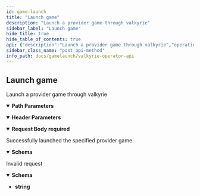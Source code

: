 ```yaml
---
id: game-launch
title: "Launch game"
description: "Launch a provider game through valkyrie"
sidebar_label: "Launch game"
hide_title: true
hide_table_of_contents: true
api: {"description":"Launch a provider game through valkyrie","operationId":"GameLaunch","parameters":[{"in":"path","name":"provider","required":true,"description":"Provider identification string","example":"redtiger","schema":{"type":"string"}},{"name":"X-Player-Token","description":"Player game session identifier","in":"header","required":true,"schema":{"description":"Player game session identifier","type":"string","example":"7ca10daf12f2cac9fecf559b11f0f0c8bd21ae43","minLength":1,"maxLength":40}}],"requestBody":{"required":true,"content":{"application/json":{"schema":{"type":"object","required":["currency","providerGameId","playerId"],"properties":{"casino":{"type":"string","example":"YourCasino"},"country":{"type":"string","example":"SE"},"currency":{"type":"string","example":"SEK"},"providerGameId":{"type":"string","example":"BadLuck"},"language":{"type":"string","example":"sv"},"launchConfig":{"type":"object","example":"{\"providerSpecificConfiguration\": \"Value\", \"brandId\": 1}"},"playerId":{"type":"string","example":"Tyrone"},"sessionIp":{"type":"string","example":"0.0.0.0"}}}}}},"responses":{"200":{"description":"Successfully launched the specified provider game","content":{"application/json":{"schema":{"type":"object","properties":{"gameUrl":{"type":"string"}}}}}},"400":{"description":"Invalid request","content":{"application/json":{"schema":{"type":"string"},"example":"Bad game launch call"}}}},"method":"post","path":"/operator/{provider}/gamelaunch","servers":[{"url":"http://localhost:8084","description":"operator server"}],"jsonRequestBodyExample":{"casino":"YourCasino","country":"SE","currency":"SEK","providerGameId":"BadLuck","language":"sv","launchConfig":"{\"providerSpecificConfiguration\": \"Value\", \"brandId\": 1}","playerId":"Tyrone","sessionIp":"0.0.0.0"},"info":{"title":"Valkyrie Operator API","description":"Available operator endpoints in valkyrie","version":"0.1.0","contact":{"name":"Valkyrie Foundation"},"license":{"name":"MIT"}},"postman":{"name":"Launch game","description":{"content":"Launch a provider game through valkyrie","type":"text/plain"},"url":{"path":["operator",":provider","gamelaunch"],"host":["{{baseUrl}}"],"query":[],"variable":[{"disabled":false,"description":{"content":"(Required) Provider identification string","type":"text/plain"},"type":"any","value":"","key":"provider"}]},"header":[{"disabled":false,"description":{"content":"(Required) Player game session identifier","type":"text/plain"},"key":"X-Player-Token","value":""},{"key":"Content-Type","value":"application/json"},{"key":"Accept","value":"application/json"}],"method":"POST","body":{"mode":"raw","raw":"\"\"","options":{"raw":{"language":"json"}}}}}
sidebar_class_name: "post api-method"
info_path: docs/gamelaunch/valkyrie-operator-api
---
```



## Launch game



Launch a provider game through valkyrie

<details style={{"marginBottom":"1rem"}} data-collapsed={false} open={true}><summary style={{}}><strong>Path Parameters</strong></summary><div><ul><ParamsItem className={"paramsItem"} param={{"in":"path","name":"provider","required":true,"description":"Provider identification string","example":"redtiger","schema":{"type":"string"}}}></ParamsItem></ul></div></details><details style={{"marginBottom":"1rem"}} data-collapsed={false} open={true}><summary style={{}}><strong>Header Parameters</strong></summary><div><ul><ParamsItem className={"paramsItem"} param={{"name":"X-Player-Token","description":"Player game session identifier","in":"header","required":true,"schema":{"description":"Player game session identifier","type":"string","example":"7ca10daf12f2cac9fecf559b11f0f0c8bd21ae43","minLength":1,"maxLength":40}}}></ParamsItem></ul></div></details><MimeTabs><TabItem label={"application/json"} value={"application/json-schema"}><details style={{}} data-collapsed={false} open={true}><summary style={{"textAlign":"left"}}><strong>Request Body</strong><strong style={{"fontSize":"var(--ifm-code-font-size)","color":"var(--openapi-required)"}}> required</strong></summary><div style={{"textAlign":"left","marginLeft":"1rem"}}></div><ul style={{"marginLeft":"1rem"}}><SchemaItem collapsible={false} name={"casino"} required={false} schemaDescription={undefined} schemaName={"string"} qualifierMessage={undefined} defaultValue={undefined}></SchemaItem><SchemaItem collapsible={false} name={"country"} required={false} schemaDescription={undefined} schemaName={"string"} qualifierMessage={undefined} defaultValue={undefined}></SchemaItem><SchemaItem collapsible={false} name={"currency"} required={true} schemaDescription={undefined} schemaName={"string"} qualifierMessage={undefined} defaultValue={undefined}></SchemaItem><SchemaItem collapsible={false} name={"providerGameId"} required={true} schemaDescription={undefined} schemaName={"string"} qualifierMessage={undefined} defaultValue={undefined}></SchemaItem><SchemaItem collapsible={false} name={"language"} required={false} schemaDescription={undefined} schemaName={"string"} qualifierMessage={undefined} defaultValue={undefined}></SchemaItem><SchemaItem collapsible={false} name={"launchConfig"} required={false} schemaDescription={undefined} schemaName={"object"} qualifierMessage={undefined} defaultValue={undefined}></SchemaItem><SchemaItem collapsible={false} name={"playerId"} required={true} schemaDescription={undefined} schemaName={"string"} qualifierMessage={undefined} defaultValue={undefined}></SchemaItem><SchemaItem collapsible={false} name={"sessionIp"} required={false} schemaDescription={undefined} schemaName={"string"} qualifierMessage={undefined} defaultValue={undefined}></SchemaItem></ul></details></TabItem></MimeTabs><div><ApiTabs><TabItem label={"200"} value={"200"}><div>

Successfully launched the specified provider game

</div><div><MimeTabs schemaType={"response"}><TabItem label={"application/json"} value={"application/json"}><SchemaTabs><TabItem label={"Schema"} value={"Schema"}><details style={{}} data-collapsed={false} open={true}><summary style={{"textAlign":"left"}}><strong>Schema</strong></summary><div style={{"textAlign":"left","marginLeft":"1rem"}}></div><ul style={{"marginLeft":"1rem"}}><SchemaItem collapsible={false} name={"gameUrl"} required={false} schemaDescription={undefined} schemaName={"string"} qualifierMessage={undefined} defaultValue={undefined}></SchemaItem></ul></details></TabItem><TabItem label={"Example (from schema)"} value={"Example (from schema)"}><ResponseSamples responseExample={"{\n  \"gameUrl\": \"string\"\n}"} language={"json"}></ResponseSamples></TabItem></SchemaTabs></TabItem></MimeTabs></div></TabItem><TabItem label={"400"} value={"400"}><div>

Invalid request

</div><div><MimeTabs schemaType={"response"}><TabItem label={"application/json"} value={"application/json"}><SchemaTabs><TabItem label={"Schema"} value={"Schema"}><details style={{}} data-collapsed={false} open={true}><summary style={{"textAlign":"left"}}><strong>Schema</strong></summary><div style={{"textAlign":"left","marginLeft":"1rem"}}></div><ul style={{"marginLeft":"1rem"}}><li><div><strong>string</strong></div></li></ul></details></TabItem><TabItem label={"Example"} value={"Example"}><ResponseSamples responseExample={"Bad game launch call"} language={"json"}></ResponseSamples></TabItem></SchemaTabs></TabItem></MimeTabs></div></TabItem></ApiTabs></div>
      